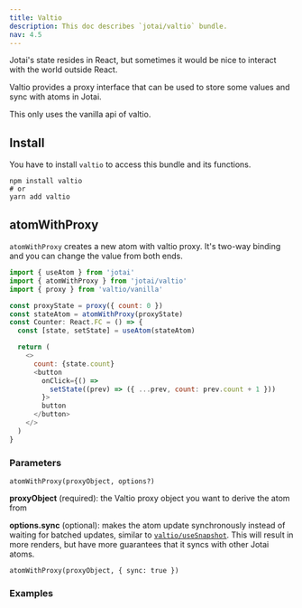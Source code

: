 ```yaml
---
title: Valtio
description: This doc describes `jotai/valtio` bundle.
nav: 4.5
---
```


Jotai's state resides in React, but sometimes it would be nice
to interact with the world outside React.

Valtio provides a proxy interface that can be used to store some values
and sync with atoms in Jotai.

This only uses the vanilla api of valtio.

## Install

You have to install `valtio` to access this bundle and its functions.

```
npm install valtio
# or
yarn add valtio
```

## atomWithProxy

`atomWithProxy` creates a new atom with valtio proxy.
It's two-way binding and you can change the value from both ends.

```js
import { useAtom } from 'jotai'
import { atomWithProxy } from 'jotai/valtio'
import { proxy } from 'valtio/vanilla'

const proxyState = proxy({ count: 0 })
const stateAtom = atomWithProxy(proxyState)
const Counter: React.FC = () => {
  const [state, setState] = useAtom(stateAtom)

  return (
    <>
      count: {state.count}
      <button
        onClick={() =>
          setState((prev) => ({ ...prev, count: prev.count + 1 }))
        }>
        button
      </button>
    </>
  )
}
```

### Parameters

```
atomWithProxy(proxyObject, options?)
```

**proxyObject** (required): the Valtio proxy object you want to derive the atom from

**options.sync** (optional): makes the atom update synchronously instead of waiting for batched updates, similar to [`valtio/useSnapshot`](https://github.com/pmndrs/valtio#update-synchronously). This will result in more renders, but have more guarantees that it syncs with other Jotai atoms.

```
atomWithProxy(proxyObject, { sync: true })
```

### Examples

<CodeSandbox id="f5u4l" />
